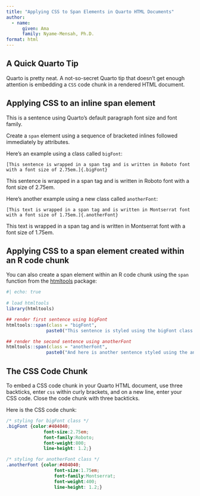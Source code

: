 ```yaml
---
title: "Applying CSS to Span Elements in Quarto HTML Documents"
author:
  - name:
      given: Ama
      family: Nyame-Mensah, Ph.D.
format: html
---
```


## A Quick Quarto Tip

Quarto is pretty neat. A not-so-secret Quarto tip that doesn't get enough attention is embedding a `CSS` code chunk in a rendered HTML document.

## Applying CSS to an inline span element

This is a sentence using Quarto's default paragraph font size and font family.  


Create a `span` element using a sequence of bracketed inlines followed immediately by attributes.

Here's an example using a class called `bigFont`:  
  
`[This sentence is wrapped in a span tag and is written in Roboto font with a font size of 2.75em.]{.bigFont}`  
  
[This sentence is wrapped in a span tag and is written in Roboto font with a font size of 2.75em.]{.bigFont}


Here's another example using a new class called `anotherFont`:  
  
`[This text is wrapped in a span tag and is written in Montserrat font with a font size of 1.75em.]{.anotherFont}`  

[This text is wrapped in a span tag and is written in Montserrat font with a font size of 1.75em.]{.anotherFont}

  
    
## Applying CSS to a span element created within an R code chunk
  
You can also create a span element within an R code chunk using the `span` function from the [htmltools](https://rstudio.github.io/htmltools/index.html) package:

```r

#| echo: true
  
# load htmltools
library(htmltools)

## render first sentence using bigFont
htmltools::span(class = "bigFont",
               paste0("This sentence is styled using the bigFont class."))

## render the second sentence using anotherFont
htmltools::span(class = "anotherFont",
               paste0("And here is another sentence styled using the anotherFont class."))
```

## The CSS Code Chunk

To embed a CSS code chunk in your Quarto HTML document, use three backticks, enter `css` within curly brackets, and on a new line, enter your CSS code. Close the code chunk with three backticks.

Here is the CSS code chunk: 
  
```css
/* styling for bigFont class */
.bigFont {color:#404040;
              font-size:2.75em;
              font-family:Roboto;
              font-weight:800;
              line-height: 1.2;}

/* styling for anotherFont class */              
.anotherFont {color:#404040; 
                  font-size:1.75em; 
                  font-family:Montserrat;
                  font-weight:400;
                  line-height: 1.2;}
```
